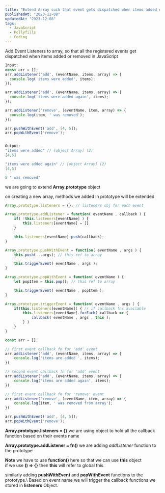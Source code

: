```yaml
---
title: "Extend Array such that event gets dispatched when items added or removed in JavaScript"
publishedAt: "2023-12-08"
updatedAt: "2023-12-08"
tags:
  - JavaScript
  - Pollyfills
  - Coding
---
```


Add Event Listeners to array, so that all the registered events get dispatched when items added or removed in JavaScript

```js
Input:
const arr = [];
arr.addListener('add', (eventName, items, array) => {
  console.log('items were added', items);
});

arr.addListener('add', (eventName, items, array) => {
  console.log('items were added again', items);
});

arr.addListener('remove', (eventName, item, array) => {
  console.log(item, ' was removed');
});

arr.pushWithEvent('add', [4, 5]);
arr.popWithEvent('remove');


Output:
"items were added" // [object Array] (2)
[4,5]

"items were added again" // [object Array] (2)
[4,5]

5 " was removed"
```

we are going to extend **Array.prototype** object 

on creating a new array, methods we added in prototype will be extended

```js
Array.prototype.listeners = {}; // listeners obj for each event

Array.prototype.addListener = function( eventName , callback ) {
    if( !this.listeners[eventName] ) {
        this.listeners[eventName] = []
    }

    this.listeners[eventName].push(callback);
}

Array.prototype.pushWithEvent = function( eventName , args ) {
    this.push(...args); // this ref to array

    this.triggerEvent( eventName , args );
}

Array.prototype.popWithEvent = function( eventName ) {
    let popItem = this.pop(); // this ref to array

    this.triggerEvent( eventName , popItem );
}

Array.prototype.triggerEvent = function( eventName , args ) {
    if(this.listeners[eventName]) { // if callback fns available
        this.listeners[eventName].forEach( callback => {
            callback( eventName , args , this );
        } ) 
    }
}

const arr = [];

// first event callback fn for 'add' event
arr.addListener('add', (eventName, items, array) => {
    console.log('items are added ', items);
})

// second event callback fn for 'add' event
arr.addListener('add', (eventName, items, array) => {
    console.log('items are added again', items);
})

// first event callback fn for 'remove' event
arr.addListener('remove', (eventName, item, array) => {
    console.log(item, ' was removed from array');
})

arr.pushWithEvent('add', [4, 5]);
arr.popWithEvent('remove');
```
**Array.prototype.listeners = \{\}** we are using object to hold all the callback function based on their events name

**Array.prototype.addListener = fn()** we are adding *addListener* function to the prototype

**Note** we have to use **function()** here so that we can use **this** object\
if we use **() => \{\}** then **this** will refer to global this.

similarly adding **pushWithEvent** and **popWithEvent** functions to the prototype.\ 
Based on event name we will trigger the callback functions we stored in **listeners** Object.
